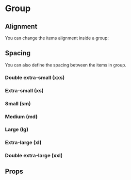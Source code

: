 
<Meta of={GroupStories} />

# Group

<Primary />

## Alignment

You can change the items alignment inside a group:

<Canvas of={GroupStories.Stacked} />
<Canvas of={GroupStories.Inlined} />

## Spacing

You can also define the spacing between the items in group.

### Double extra-small (xxs)

<Canvas of={GroupStories.SpacingXXS} />

### Extra-small (xs)

<Canvas of={GroupStories.SpacingXS} />

### Small (sm)

<Canvas of={GroupStories.SpacingSM} />

### Medium (md)

<Canvas of={GroupStories.SpacingMD} />

### Large (lg)

<Canvas of={GroupStories.SpacingLG} />

### Extra-large (xl)

<Canvas of={GroupStories.SpacingXL} />

### Double extra-large (xxl)

<Canvas of={GroupStories.SpacingXXL} />

## Props

<ArgTypes of={GroupStories} />

